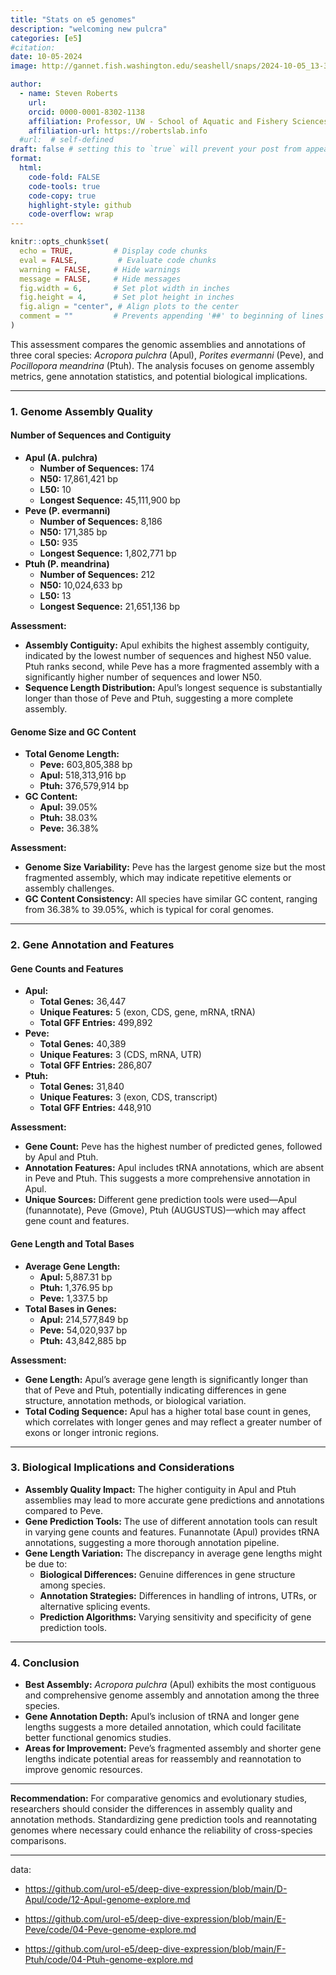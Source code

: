 ```yaml
---
title: "Stats on e5 genomes"
description: "welcoming new pulcra"
categories: [e5]
#citation: 
date: 10-05-2024
image: http://gannet.fish.washington.edu/seashell/snaps/2024-10-05_13-39-55.png # finding a good image

author:
  - name: Steven Roberts
    url: 
    orcid: 0000-0001-8302-1138
    affiliation: Professor, UW - School of Aquatic and Fishery Sciences
    affiliation-url: https://robertslab.info
  #url:  # self-defined
draft: false # setting this to `true` will prevent your post from appearing on your listing page until you're ready!
format:
  html:
    code-fold: FALSE
    code-tools: true
    code-copy: true
    highlight-style: github
    code-overflow: wrap
---
```


```r
knitr::opts_chunk$set(
  echo = TRUE,         # Display code chunks
  eval = FALSE,         # Evaluate code chunks
  warning = FALSE,     # Hide warnings
  message = FALSE,     # Hide messages
  fig.width = 6,       # Set plot width in inches
  fig.height = 4,      # Set plot height in inches
  fig.align = "center", # Align plots to the center
  comment = ""         # Prevents appending '##' to beginning of lines in code analyses
)
```

This assessment compares the genomic assemblies and annotations of three coral species: *Acropora pulchra* (Apul), *Porites evermanni* (Peve), and *Pocillopora meandrina* (Ptuh). The analysis focuses on genome assembly metrics, gene annotation statistics, and potential biological implications.

------------------------------------------------------------------------

### **1. Genome Assembly Quality**

#### **Number of Sequences and Contiguity**

-   **Apul (A. pulchra)**
    -   **Number of Sequences:** 174
    -   **N50:** 17,861,421 bp
    -   **L50:** 10
    -   **Longest Sequence:** 45,111,900 bp
-   **Peve (P. evermanni)**
    -   **Number of Sequences:** 8,186
    -   **N50:** 171,385 bp
    -   **L50:** 935
    -   **Longest Sequence:** 1,802,771 bp
-   **Ptuh (P. meandrina)**
    -   **Number of Sequences:** 212
    -   **N50:** 10,024,633 bp
    -   **L50:** 13
    -   **Longest Sequence:** 21,651,136 bp

**Assessment:**

-   **Assembly Contiguity:** Apul exhibits the highest assembly contiguity, indicated by the lowest number of sequences and highest N50 value. Ptuh ranks second, while Peve has a more fragmented assembly with a significantly higher number of sequences and lower N50.
-   **Sequence Length Distribution:** Apul's longest sequence is substantially longer than those of Peve and Ptuh, suggesting a more complete assembly.

#### **Genome Size and GC Content**

-   **Total Genome Length:**
    -   **Peve:** 603,805,388 bp
    -   **Apul:** 518,313,916 bp
    -   **Ptuh:** 376,579,914 bp
-   **GC Content:**
    -   **Apul:** 39.05%
    -   **Ptuh:** 38.03%
    -   **Peve:** 36.38%

**Assessment:**

-   **Genome Size Variability:** Peve has the largest genome size but the most fragmented assembly, which may indicate repetitive elements or assembly challenges.
-   **GC Content Consistency:** All species have similar GC content, ranging from 36.38% to 39.05%, which is typical for coral genomes.

------------------------------------------------------------------------

### **2. Gene Annotation and Features**

#### **Gene Counts and Features**

-   **Apul:**
    -   **Total Genes:** 36,447
    -   **Unique Features:** 5 (exon, CDS, gene, mRNA, tRNA)
    -   **Total GFF Entries:** 499,892
-   **Peve:**
    -   **Total Genes:** 40,389
    -   **Unique Features:** 3 (CDS, mRNA, UTR)
    -   **Total GFF Entries:** 286,807
-   **Ptuh:**
    -   **Total Genes:** 31,840
    -   **Unique Features:** 3 (exon, CDS, transcript)
    -   **Total GFF Entries:** 448,910

**Assessment:**

-   **Gene Count:** Peve has the highest number of predicted genes, followed by Apul and Ptuh.
-   **Annotation Features:** Apul includes tRNA annotations, which are absent in Peve and Ptuh. This suggests a more comprehensive annotation in Apul.
-   **Unique Sources:** Different gene prediction tools were used---Apul (funannotate), Peve (Gmove), Ptuh (AUGUSTUS)---which may affect gene count and features.

#### **Gene Length and Total Bases**

-   **Average Gene Length:**
    -   **Apul:** 5,887.31 bp
    -   **Ptuh:** 1,376.95 bp
    -   **Peve:** 1,337.5 bp
-   **Total Bases in Genes:**
    -   **Apul:** 214,577,849 bp
    -   **Peve:** 54,020,937 bp
    -   **Ptuh:** 43,842,885 bp

**Assessment:**

-   **Gene Length:** Apul's average gene length is significantly longer than that of Peve and Ptuh, potentially indicating differences in gene structure, annotation methods, or biological variation.
-   **Total Coding Sequence:** Apul has a higher total base count in genes, which correlates with longer genes and may reflect a greater number of exons or longer intronic regions.

------------------------------------------------------------------------

### **3. Biological Implications and Considerations**

-   **Assembly Quality Impact:** The higher contiguity in Apul and Ptuh assemblies may lead to more accurate gene predictions and annotations compared to Peve.
-   **Gene Prediction Tools:** The use of different annotation tools can result in varying gene counts and features. Funannotate (Apul) provides tRNA annotations, suggesting a more thorough annotation pipeline.
-   **Gene Length Variation:** The discrepancy in average gene lengths might be due to:
    -   **Biological Differences:** Genuine differences in gene structure among species.
    -   **Annotation Strategies:** Differences in handling of introns, UTRs, or alternative splicing events.
    -   **Prediction Algorithms:** Varying sensitivity and specificity of gene prediction tools.

------------------------------------------------------------------------

### **4. Conclusion**

-   **Best Assembly:** *Acropora pulchra* (Apul) exhibits the most contiguous and comprehensive genome assembly and annotation among the three species.
-   **Gene Annotation Depth:** Apul's inclusion of tRNA and longer gene lengths suggests a more detailed annotation, which could facilitate better functional genomics studies.
-   **Areas for Improvement:** Peve's fragmented assembly and shorter gene lengths indicate potential areas for reassembly and reannotation to improve genomic resources.

------------------------------------------------------------------------

**Recommendation:** For comparative genomics and evolutionary studies, researchers should consider the differences in assembly quality and annotation methods. Standardizing gene prediction tools and reannotating genomes where necessary could enhance the reliability of cross-species comparisons.

------------------------------------------------------------------------

data:

-   <https://github.com/urol-e5/deep-dive-expression/blob/main/D-Apul/code/12-Apul-genome-explore.md>

-   <https://github.com/urol-e5/deep-dive-expression/blob/main/E-Peve/code/04-Peve-genome-explore.md>

-   <https://github.com/urol-e5/deep-dive-expression/blob/main/F-Ptuh/code/04-Ptuh-genome-explore.md>

